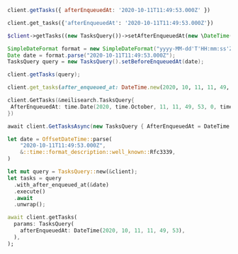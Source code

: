 <CodeGroup>

```javascript JS
client.getTasks({ afterEnqueuedAt: '2020-10-11T11:49:53.000Z' })
```

```python Python
client.get_tasks({'afterEnqueuedAt': '2020-10-11T11:49:53.000Z'})
```

```php PHP
$client->getTasks((new TasksQuery())->setAfterEnqueuedAt(new \DateTime('2020-10-11T11:49:53.000Z'));
```

```java Java
SimpleDateFormat format = new SimpleDateFormat("yyyy-MM-dd'T'HH:mm:ss'Z'");
Date date = format.parse("2020-10-11T11:49:53.000Z");
TasksQuery query = new TasksQuery().setBeforeEnqueuedAt(date);

client.getTasks(query);
```

```ruby Ruby
client.get_tasks(after_enqueued_at: DateTime.new(2020, 10, 11, 11, 49, 53))
```

```go Go
client.GetTasks(&meilisearch.TasksQuery{
 AfterEnqueuedAt: time.Date(2020, time.October, 11, 11, 49, 53, 0, time.UTC),
})
```

```csharp C#
await client.GetTasksAsync(new TasksQuery { AfterEnqueuedAt = DateTime.Parse("2020-10-11T11:49:53.000Z") });
```

```rust Rust
let date = OffsetDateTime::parse(
    "2020-10-11T11:49:53.000Z",
    &::time::format_description::well_known::Rfc3339,
)

let mut query = TasksQuery::new(&client);
let tasks = query
  .with_after_enqueued_at(&date)
  .execute()
  .await
  .unwrap();
```

```dart Dart
await client.getTasks(
  params: TasksQuery(
    afterEnqueuedAt: DateTime(2020, 10, 11, 11, 49, 53),
  ),
);
```
</CodeGroup>